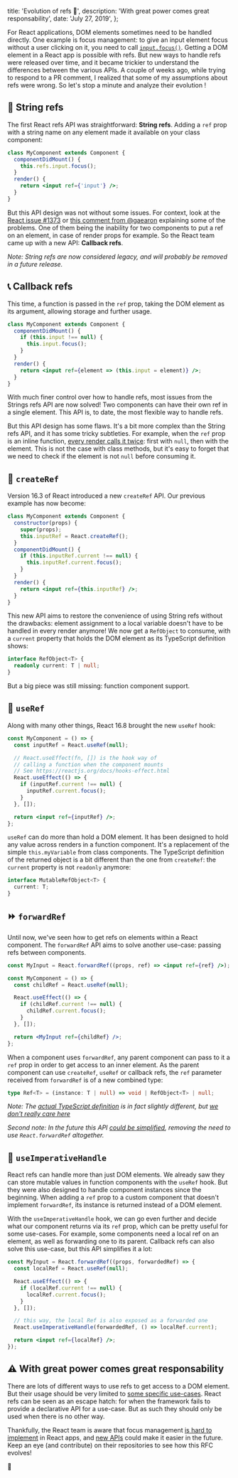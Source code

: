   title: 'Evolution of refs 🎯',
  description: 'With great power comes great responsability',
  date: 'July 27, 2019',
};

For React applications, DOM elements sometimes need to be handled directly. One example is focus management: to give an input element focus without a user clicking on it, you need to call [`input.focus()`](https://developer.mozilla.org/en-US/docs/Web/API/HTMLElement/focus). Getting a DOM element in a React app is possible with refs. But new ways to handle refs were released over time, and it became trickier to understand the differences between the various APIs. A couple of weeks ago, while trying to respond to a PR comment, I realized that some of my assumptions about refs were wrong. So let's stop a minute and analyze their evolution !

## 🎈 String refs

The first React refs API was straightforward: **String refs**. Adding a `ref` prop with a string name on any element made it available on your class component:

```jsx
class MyComponent extends Component {
  componentDidMount() {
    this.refs.input.focus();
  }
  render() {
    return <input ref={'input'} />;
  }
}
```

But this API design was not without some issues. For context, look at the [React issue #1373](https://github.com/facebook/react/issues/1373) or [this comment from @gaearon](https://github.com/facebook/react/pull/8333#issuecomment-271648615) explaining some of the problems. One of them being the inability for two components to put a ref on an element, in case of render props for example. So the React team came up with a new API: **Callback refs**.

_Note: String refs are now considered legacy, and will probably be removed in a future release._

## 📞 Callback refs

This time, a function is passed in the `ref` prop, taking the DOM element as its argument, allowing storage and further usage.

```jsx
class MyComponent extends Component {
  componentDidMount() {
    if (this.input !== null) {
      this.input.focus();
    }
  }
  render() {
    return <input ref={element => (this.input = element)} />;
  }
}
```

With much finer control over how to handle refs, most issues from the Strings refs API are now solved! Two components can have their own ref in a single element. This API is, to date, the most flexible way to handle refs.

But this API design has some flaws. It's a bit more complex than the String refs API, and it has some tricky subtleties. For example, when the `ref` prop is an inline function, [every render calls it twice](https://reactjs.org/docs/refs-and-the-dom.html#caveats-with-callback-refs): first with `null`, then with the element. This is not the case with class methods, but it's easy to forget that we need to check if the element is not `null` before consuming it.

## 🐣 `createRef`

Version 16.3 of React introduced a new `createRef` API. Our previous example has now become:

```jsx
class MyComponent extends Component {
  constructor(props) {
    super(props);
    this.inputRef = React.createRef();
  }
  componentDidMount() {
    if (this.inputRef.current !== null) {
      this.inputRef.current.focus();
    }
  }
  render() {
    return <input ref={this.inputRef} />;
  }
}
```

This new API aims to restore the convenience of using String refs without the drawbacks: element assignment to a local variable doesn't have to be handled in every render anymore! We now get a `RefObject` to consume, with a `current` property that holds the DOM element as its TypeScript definition shows:

```ts
interface RefObject<T> {
  readonly current: T | null;
}
```

But a big piece was still missing: function component support.

## 🎣 `useRef`

Along with many other things, React 16.8 brought the new `useRef` hook:

```jsx
const MyComponent = () => {
  const inputRef = React.useRef(null);

  // React.useEffect(fn, []) is the hook way of
  // calling a function when the component mounts
  // See https://reactjs.org/docs/hooks-effect.html
  React.useEffect(() => {
    if (inputRef.current !== null) {
      inputRef.current.focus();
    }
  }, []);

  return <input ref={inputRef} />;
};
```

`useRef` can do more than hold a DOM element. It has been designed to hold any value across renders in a function component. It's a replacement of the simple `this.myVariable` from class components. The TypeScript definition of the returned object is a bit different than the one from `createRef`: the `current` property is not `readonly` anymore:

```ts
interface MutableRefObject<T> {
  current: T;
}
```

## ⏩ `forwardRef`

Until now, we've seen how to get refs on elements within a React component. The `forwardRef` API aims to solve another use-case: passing refs between components.

```jsx
const MyInput = React.forwardRef((props, ref) => <input ref={ref} />);

const MyComponent = () => {
  const childRef = React.useRef(null);

  React.useEffect(() => {
    if (childRef.current !== null) {
      childRef.current.focus();
    }
  }, []);

  return <MyInput ref={childRef} />;
};
```

When a component uses `forwardRef`, any parent component can pass to it a `ref` prop in order to get access to an inner element. As the parent component can use `createRef`, `useRef` or callback refs, the `ref` parameter received from `forwardRef` is of a new combined type:

```ts
type Ref<T> = (instance: T | null) => void | RefObject<T> | null;
```

_Note: The [actual TypeScript definition](https://github.com/DefinitelyTyped/DefinitelyTyped/blob/master/types/react/index.d.ts#L84) is in fact slightly different, but [we don't really care here](https://media.giphy.com/media/otnXaUDqh1qta/giphy.gif)_

_Second note: In the future this API [could be simplified](https://github.com/reactjs/rfcs/pull/107), removing the need to use `React.forwardRef` altogether._

## 🎁 `useImperativeHandle`

React refs can handle more than just DOM elements. We already saw they can store mutable values in function components with the `useRef` hook. But they were also designed to handle component instances since the beginning. When adding a `ref` prop to a custom component that doesn't implement `forwardRef`, its instance is returned instead of a DOM element.

With the `useImperativeHandle` hook, we can go even further and decide what our component returns via its `ref` prop, which can be pretty useful for some use-cases. For example, some components need a local ref on an element, as well as forwarding one to its parent. Callback refs can also solve this use-case, but this API simplifies it a lot:

```jsx
const MyInput = React.forwardRef((props, forwardedRef) => {
  const localRef = React.useRef(null);

  React.useEffect(() => {
    if (localRef.current !== null) {
      localRef.current.focus();
    }
  }, []);

  // this way, the local Ref is also exposed as a forwarded one
  React.useImperativeHandle(forwardedRef, () => localRef.current);

  return <input ref={localRef} />;
});
```

## ⚠️ With great power comes great responsability

There are lots of different ways to use refs to get access to a DOM element. But their usage should be very limited to [some specific use-cases](https://reactjs.org/docs/refs-and-the-dom.html#when-to-use-refs). React refs can be seen as an escape hatch: for when the framework fails to provide a declarative API for a use-case. But as such they should only be used when there is no other way.

Thankfully, the React team is aware that focus management [is hard to implement](https://github.com/reactjs/rfcs/issues/104) in React apps, and [new APIs](https://github.com/facebook/react/issues/16009) could make it easier in the future. Keep an eye (and contribute) on their repositories to see how this RFC evolves!

👋

